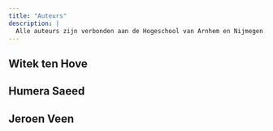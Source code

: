 ```yaml
---
title: "Auteurs"
description: |
  Alle auteurs zijn verbonden aan de Hogeschool van Arnhem en Nijmegen.
---
```


## Witek ten Hove


## Humera Saeed


## Jeroen Veen



